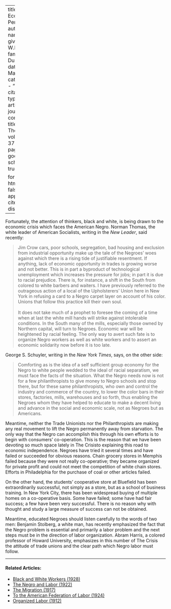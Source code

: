 
---
title: 'Our Economic Peril'
author:
  - name:
      given: W.E.B.
      family: Du Bois
date: Mar. 1930
categories: 
  - ""
citation: 
  type: article-journal
  container-title: The Crisis
  volume: 37
  issue: 3
  page: 101
google-scholar: true

format:
  html:
    toc: false
    appendix-cite-as: display
---


Fortunately, the attention of thinkers, black and white, is being drawn to the economic crisis which faces the American Negro. Norman Thomas, the white leader of American Socialists, writing in the *New Leader*, said recently:

> Jim Crow cars, poor schools, segregation, bad housing and exclusion from industrial opportunity make up the tale of the Negroes' woes against which there is a rising tide of justifiable resentment. If anything, lack of economic opportunity in trades is growing worse and not better. This is in part a byproduct of technological unemployment which increases the pressure for jobs; in part it is due to racial prejudice. There is, for instance, a shift in the South from colored to white barbers and waiters. I have previously referred to the outrageous action of a local of the Upholsterers' Union here in New York in refusing a card to a Negro carpet layer on account of his color. Unions that follow this practice kill their own soul.    
&nbsp;    
> It does not take much of a prophet to foresee the coming of a time when at last the white mill hands will strike against intolerable conditions. In the South many of the mills, especially those owned by Northern capital, will turn to Negroes. Economic war will be heightened by racial feeling. The only way to avert such fate is to organize Negro workers as well as white workers and to assert an economic solidarity now before it is too late.

George S. Schuyler, writing in the *New York Times*, says, on the other side:

> Comforting as is the idea of a self sufficient group economy for the Negro to white people wedded to the ideal of racial separatism, we must face the facts of the situation. What the Negro needs now is not for a few philanthropists to give money to Negro schools and stop there, but for these same philanthropists, who own and control the industry and commerce of the country, to lower the color bars in their stores, factories, mills, warehouses and so forth, thus enabling the Negroes whom they have helped to educate to make a decent living and advance in the social and economic scale, not as Negroes but as Americans.

Meantime, neither the Trade Unionists nor the Philanthropists are making any real movement to lift the Negro permanently away from starvation. The only way that the Negro can accomplish this through his own efforts is to begin with consumers' co-operation. This is the reason that we have been devoting so much space lately in <span class = "small-caps">The Crisis</span>to explaining this road to economic independence. Negroes have tried it several times and have failed or succeeded for obvious reasons. Chain grocery stores in Memphis failed because they were not really co-operative; they became organized for private profit and could not meet the competition of white chain stores. Efforts in Philadelphia for the purchase of coal or other articles failed.

On the other hand, the students' cooperative store at Bluefield has been extraordinarily successful, not simply as a store, but as a school of business training. In New York City, there has been widespread buying of multiple homes on a co-operative basis. Some have failed; some have had fair success; a few have been very successful. There is no reason why with thought and study a large measure of success can not be obtained.

Meantime, educated Negroes should listen carefully to the words of two men: Benjamin Stolberg, a white man, has recently emphasized the fact that the Negro problem is essential and primarily a labor problem and the next steps must be in the direction of labor organization. Abram Harris, a colored professor of Howard University, emphasizes in this number of <span class = "small-caps">The Crisis</span> the attitude of trade unions and the clear path which Negro labor must follow.

<!-- Similar articles start here -->
<div  class="clear-wrap"></div>
<hr>
#### Related Articles:

* [Black and White Workers (1928)](/Volumes/35/03/black_and_white_workers.html)
* [The Negro and Labor (1922)](/Volumes/25/06/negro_and_labor.html)
* [The Migration (1917)](/Volumes/14/01/migration.html)
* [To the American Federation of Labor (1924)](/Volumes/28/04/american_federation_of_labor.html)
* [Organized Labor (1912)](/Volumes/04/03/organized_labor.html)

<!-- Similar articles end here -->
